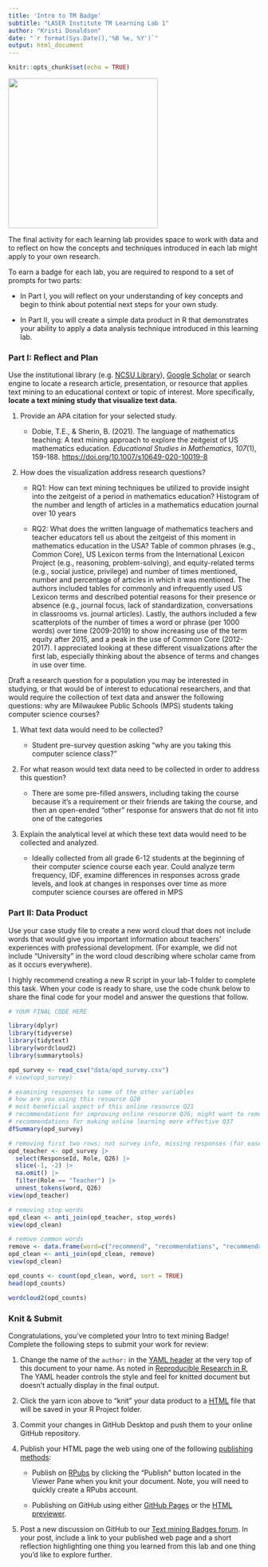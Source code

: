 ```yaml
---
title: 'Intro to TM Badge'
subtitle: "LASER Institute TM Learning Lab 1"
author: "Kristi Donaldson"
date: "`r format(Sys.Date(),'%B %e, %Y')`"
output: html_document
---
```


```r
knitr::opts_chunk$set(echo = TRUE)
```

![](img/tmb.png){width="300"}

The final activity for each learning lab provides space to work with data and to reflect on how the concepts and techniques introduced in each lab might apply to your own research.

To earn a badge for each lab, you are required to respond to a set of prompts for two parts: 

-   In Part I, you will reflect on your understanding of key concepts and begin to think about potential next steps for your own study.

-   In Part II, you will create a simple data product in R that demonstrates your ability to apply a data analysis technique introduced in this learning lab.

### Part I: Reflect and Plan

Use the institutional library (e.g. [NCSU Library](https://www.lib.ncsu.edu/#articles)), [Google Scholar](https://scholar.google.com/) or search engine to locate a research article, presentation, or resource that applies text mining to an educational context or topic of interest. More specifically, **locate a text mining study that visualize text data.**

1.  Provide an APA citation for your selected study.

    -   Dobie, T.E., & Sherin, B. (2021). The language of mathematics teaching: A text mining approach to explore the zeitgeist of US mathematics education. *Educational Studies in Mathematics*, *107*(1), 159-188. <https://doi.org/10.1007/s10649-020-10019-8>

2.  How does the visualization address research questions?

    -   RQ1: How can text mining techniques be utilized to provide insight into the zeitgeist of a period in mathematics education? Histogram of the number and length of articles in a mathematics education journal over 10 years

    -   RQ2: What does the written language of mathematics teachers and teacher educators tell us about the zeitgeist of this moment in mathematics education in the USA? Table of common phrases (e.g., Common Core), US Lexicon terms from the International Lexicon Project (e.g., reasoning, problem-solving), and equity-related terms (e.g., social justice, privilege) and number of times mentioned, number and percentage of articles in which it was mentioned. The authors included tables for commonly and infrequently used US Lexicon terms and described potential reasons for their presence or absence (e.g., journal focus, lack of standardization, conversations in classrooms vs. journal articles). Lastly, the authors included a few scatterplots of the number of times a word or phrase (per 1000 words) over time (2009-2019) to show increasing use of the term equity after 2015, and a peak in the use of Common Core (2012-2017). I appreciated looking at these different visualizations after the first lab, especially thinking about the absence of terms and changes in use over time.

Draft a research question for a population you may be interested in studying, or that would be of interest to educational researchers, and that would require the collection of text data and answer the following questions: why are Milwaukee Public Schools (MPS) students taking computer science courses?

1.  What text data would need to be collected?

    -   Student pre-survey question asking "why are you taking this computer science class?"

2.  For what reason would text data need to be collected in order to address this question?

    -   There are some pre-filled answers, including taking the course because it's a requirement or their friends are taking the course, and then an open-ended "other" response for answers that do not fit into one of the categories

3.  Explain the analytical level at which these text data would need to be collected and analyzed.

    -   Ideally collected from all grade 6-12 students at the beginning of their computer science course each year. Could analyze term frequency, IDF, examine differences in responses across grade levels, and look at changes in responses over time as more computer science courses are offered in MPS

### Part II: Data Product

Use your case study file to create a new word cloud that does not include words that would give you important information about teachers' experiences with professional development. (For example, we did not include "University" in the word cloud describing where scholar came from as it occurs everywhere).

I highly recommend creating a new R script in your lab-1 folder to complete this task. When your code is ready to share, use the code chunk below to share the final code for your model and answer the questions that follow.

```r
# YOUR FINAL CODE HERE

library(dplyr)
library(tidyverse)
library(tidytext)
library(wordcloud2)
library(summarytools)

opd_survey <- read_csv("data/opd_survey.csv")
# view(opd_survey) 

# examining responses to some of the other variables
# how are you using this resource Q20
# most beneficial aspect of this online resource Q21
# recommendations for improving online resource Q26; might want to remove "recommend"
# recommendations for making online learning more effective Q37
dfSummary(opd_survey)

# removing first two rows; not survey info, missing responses (for ease of wordcloud) & restricting to teacher responses only
opd_teacher <- opd_survey |>
  select(ResponseId, Role, Q26) |>
  slice(-1, -2) |>
  na.omit() |>
  filter(Role == "Teacher") |>
  unnest_tokens(word, Q26)
view(opd_teacher)

# removing stop words
opd_clean <- anti_join(opd_teacher, stop_words)
view(opd_clean)

# remove common words
remove <- data.frame(word=c("recommend", "recommendations", "recommendation", "user", "suggest", "suggestions"))
opd_clean <- anti_join(opd_clean, remove)
view(opd_clean)

opd_counts <- count(opd_clean, word, sort = TRUE)
head(opd_counts)

wordcloud2(opd_counts)

```

### Knit & Submit

Congratulations, you've completed your Intro to text mining Badge! Complete the following steps to submit your work for review:

1.  Change the name of the `author:` in the [YAML header](https://monashdatafluency.github.io/r-rep-res/yaml-header.html) at the very top of this document to your name. As noted in [Reproducible Research in R](https://monashdatafluency.github.io/r-rep-res/index.html), The YAML header controls the style and feel for knitted document but doesn't actually display in the final output.

2.  Click the yarn icon above to "knit" your data product to a [HTML](https://bookdown.org/yihui/rmarkdown/html-document.html) file that will be saved in your R Project folder.

3.  Commit your changes in GitHub Desktop and push them to your online GitHub repository.

4.  Publish your HTML page the web using one of the following [publishing methods](https://rpubs.com/cathydatascience/518692):

    -   Publish on [RPubs](https://rpubs.com) by clicking the "Publish" button located in the Viewer Pane when you knit your document. Note, you will need to quickly create a RPubs account.

    -   Publishing on GitHub using either [GitHub Pages](https://pages.github.com) or the [HTML previewer](http://htmlpreview.github.io).

5.  Post a new discussion on GitHub to our [Text mining Badges forum](https://github.com/orgs/laser-institute/teams/network-analysis/discussions/3). In your post, include a link to your published web page and a short reflection highlighting one thing you learned from this lab and one thing you'd like to explore further.
